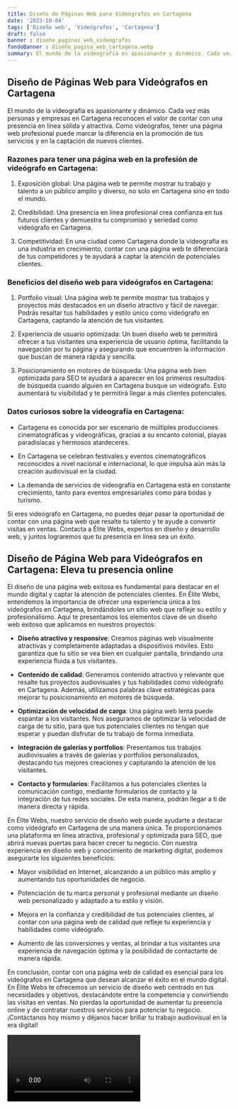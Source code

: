 ```yaml
---
title: Diseño de Páginas Web para Videógrafos en Cartagena
date: '2023-10-04'
tags: ['Diseño web', 'Videógrafos', 'Cartagena']
draft: false
banner : diseño_paginas_web_videógrafos
fondoBanner : diseño_pagina_web_cartagena.webp
summary: El mundo de la videografía es apasionante y dinámico. Cada vez más personas y empresas en Cartagena reconocen el valor de contar con una presencia en línea sólida y atractiva. Como videógrafos, tener una página web profesional puede marcar la diferencia en la promoción de tus servicios y en la captación de nuevos clientes.
---
```


## Diseño de Páginas Web para Videógrafos en Cartagena

El mundo de la videografía es apasionante y dinámico. Cada vez más personas y empresas en Cartagena reconocen el valor de contar con una presencia en línea sólida y atractiva. Como videógrafos, tener una página web profesional puede marcar la diferencia en la promoción de tus servicios y en la captación de nuevos clientes.

### Razones para tener una página web en la profesión de videógrafo en Cartagena:

1. Exposición global: Una página web te permite mostrar tu trabajo y talento a un público amplio y diverso, no solo en Cartagena sino en todo el mundo.

2. Credibilidad: Una presencia en línea profesional crea confianza en tus futuros clientes y demuestra tu compromiso y seriedad como videógrafo en Cartagena.

3. Competitividad: En una ciudad como Cartagena donde la videografía es una industria en crecimiento, contar con una página web te diferenciará de tus competidores y te ayudará a captar la atención de potenciales clientes.

### Beneficios del diseño web para videógrafos en Cartagena:

1. Portfolio visual: Una página web te permite mostrar tus trabajos y proyectos más destacados en un diseño atractivo y fácil de navegar. Podrás resaltar tus habilidades y estilo único como videógrafo en Cartagena, captando la atención de tus visitantes.

2. Experiencia de usuario optimizada: Un buen diseño web te permitirá ofrecer a tus visitantes una experiencia de usuario óptima, facilitando la navegación por tu página y asegurando que encuentren la información que buscan de manera rápida y sencilla.

3. Posicionamiento en motores de búsqueda: Una página web bien optimizada para SEO te ayudará a aparecer en los primeros resultados de búsqueda cuando alguien en Cartagena busque un videógrafo. Esto aumentará tu visibilidad y te permitirá llegar a más clientes potenciales.

### Datos curiosos sobre la videografía en Cartagena:

- Cartagena es conocida por ser escenario de múltiples producciones cinematográficas y videográficas, gracias a su encanto colonial, playas paradisíacas y hermosos atardeceres.

- En Cartagena se celebran festivales y eventos cinematográficos reconocidos a nivel nacional e internacional, lo que impulsa aún más la creación audiovisual en la ciudad.

- La demanda de servicios de videografía en Cartagena está en constante crecimiento, tanto para eventos empresariales como para bodas y turismo.

Si eres videógrafo en Cartagena, no puedes dejar pasar la oportunidad de contar con una página web que resalte tu talento y te ayude a convertir visitas en ventas. Contacta a Élite Webs, expertos en diseño y desarrollo web, y juntos lograremos que tu presencia en línea sea un éxito.

<GifSeo />

<Cta />

## Diseño de Página Web para Videógrafos en Cartagena: Eleva tu presencia online

El diseño de una página web exitosa es fundamental para destacar en el mundo digital y captar la atención de potenciales clientes. En Élite Webs, entendemos la importancia de ofrecer una experiencia única a los videógrafos en Cartagena, brindándoles un sitio web que refleje su estilo y profesionalismo. Aquí te presentamos los elementos clave de un diseño web exitoso que aplicamos en nuestros proyectos:

- **Diseño atractivo y responsive**: Creamos páginas web visualmente atractivas y completamente adaptadas a dispositivos móviles. Esto garantiza que tu sitio se vea bien en cualquier pantalla, brindando una experiencia fluida a tus visitantes.

- **Contenido de calidad**: Generamos contenido atractivo y relevante que resalte tus proyectos audiovisuales y tus habilidades como videógrafo en Cartagena. Además, utilizamos palabras clave estratégicas para mejorar tu posicionamiento en motores de búsqueda.

- **Optimización de velocidad de carga**: Una página web lenta puede espantar a los visitantes. Nos aseguramos de optimizar la velocidad de carga de tu sitio, para que tus potenciales clientes no tengan que esperar y puedan disfrutar de tu trabajo de forma inmediata.

- **Integración de galerías y portfolios**: Presentamos tus trabajos audiovisuales a través de galerías y portfolios personalizados, destacando tus mejores creaciones y capturando la atención de los visitantes.

- **Contacto y formularios**: Facilitamos a tus potenciales clientes la comunicación contigo, mediante formularios de contacto y la integración de tus redes sociales. De esta manera, podrán llegar a ti de manera directa y rápida.

En Élite Webs, nuestro servicio de diseño web puede ayudarte a destacar como videógrafo en Cartagena de una manera única. Te proporcionamos una plataforma en línea atractiva, profesional y optimizada para SEO, que abrirá nuevas puertas para hacer crecer tu negocio. Con nuestra experiencia en diseño web y conocimiento de marketing digital, podemos asegurarte los siguientes beneficios:

- Mayor visibilidad en Internet, alcanzando a un público más amplio y aumentando tus oportunidades de negocio.

- Potenciación de tu marca personal y profesional mediante un diseño web personalizado y adaptado a tu estilo y visión.

- Mejora en la confianza y credibilidad de tus potenciales clientes, al contar con una página web de calidad que refleje tu experiencia y habilidades como videógrafo.

- Aumento de las conversiones y ventas, al brindar a tus visitantes una experiencia de navegación óptima y la posibilidad de contactarte de manera rápida.

En conclusión, contar con una página web de calidad es esencial para los videógrafos en Cartagena que desean alcanzar el éxito en el mundo digital. En Élite Webs te ofrecemos un servicio de diseño web centrado en tus necesidades y objetivos, destacándote entre la competencia y convirtiendo las visitas en ventas. No pierdas la oportunidad de aumentar tu presencia online y de contratar nuestros servicios para potenciar tu negocio. ¡Contáctanos hoy mismo y déjanos hacer brillar tu trabajo audiovisual en la era digital!

<Video />

<CtaBot job='Videógrafos' city='Cartagena'/>

<Gmaps query='Cartagena+españa+maps' />
